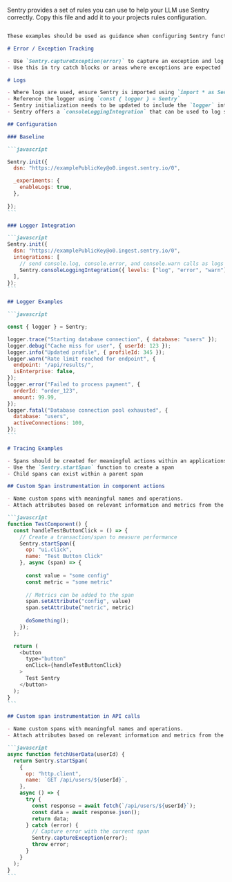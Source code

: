 <Expandable title="AI Rules for Cursor or Windsurf" copy={true}>

Sentry provides a set of rules you can use to help your LLM use Sentry correctly. Copy this file and add it to your projects rules configuration. 

````markdown {filename:rules.md}

These examples should be used as guidance when configuring Sentry functionlaity within a project.

# Error / Exception Tracking

- Use `Sentry.captureException(error)` to capture an exception and log the error in Sentry.
- Use this in try catch blocks or areas where exceptions are expected

# Logs 

- Where logs are used, ensure Sentry is imported using `import * as Sentry from "@sentry/browser"` 
- Reference the logger using `const { logger } = Sentry`
- Sentry initialization needs to be updated to include the `logger` integration.
- Sentry offers a `consoleLoggingIntegration` that can be used to log specific console error types automatically without instrumenting the individual logger calls

## Configuration

### Baseline

```javascript

Sentry.init({
  dsn: "https://examplePublicKey@o0.ingest.sentry.io/0",

  _experiments: {
    enableLogs: true,
  },
  
});
```

### Logger Integration

```javascript
Sentry.init({
  dsn: "https://examplePublicKey@o0.ingest.sentry.io/0",
  integrations: [
    // send console.log, console.error, and console.warn calls as logs to Sentry
    Sentry.consoleLoggingIntegration({ levels: ["log", "error", "warn"] }),
  ],
});
```

## Logger Examples 

```javascript

const { logger } = Sentry;

logger.trace("Starting database connection", { database: "users" });
logger.debug("Cache miss for user", { userId: 123 });
logger.info("Updated profile", { profileId: 345 });
logger.warn("Rate limit reached for endpoint", {
  endpoint: "/api/results/",
  isEnterprise: false,
});
logger.error("Failed to process payment", {
  orderId: "order_123",
  amount: 99.99,
});
logger.fatal("Database connection pool exhausted", {
  database: "users",
  activeConnections: 100,
});
```

# Tracing Examples

- Spans should be created for meaningful actions within an applications like button clicks, API calls, and function calls
- Use the `Sentry.startSpan` function to create a span
- Child spans can exist within a parent span

## Custom Span instrumentation in component actions

- Name custom spans with meaningful names and operations.
- Attach attributes based on relevant information and metrics from the request

```javascript
function TestComponent() {
  const handleTestButtonClick = () => {
    // Create a transaction/span to measure performance
    Sentry.startSpan({ 
      op: "ui.click", 
      name: "Test Button Click" 
    }, async (span) => {
       
      const value = "some config"
      const metric = "some metric"
      
      // Metrics can be added to the span
      span.setAttribute("config", value)
      span.setAttribute("metric", metric)
      
      doSomething();
    });
  };

  return (
    <button 
      type="button" 
      onClick={handleTestButtonClick}
    >
      Test Sentry
    </button>
  );
}
```

## Custom span instrumentation in API calls

- Name custom spans with meaningful names and operations.
- Attach attributes based on relevant information and metrics from the request

```javascript
async function fetchUserData(userId) {
  return Sentry.startSpan(
    {
      op: "http.client",
      name: `GET /api/users/${userId}`,
    },
    async () => {
      try {
        const response = await fetch(`/api/users/${userId}`);
        const data = await response.json();
        return data;
      } catch (error) {
        // Capture error with the current span
        Sentry.captureException(error);
        throw error;
      }
    }
  );
}
```
````

</Expandable>